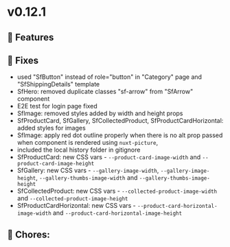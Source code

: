 
<Meta title="Releases/v0.12.x - Latest/v0.12.1/Change log" />

# v0.12.1

## 🚀 Features


## 🐛 Fixes

- used "SfButton" instead of role="button" in "Category" page and "SfShippingDetails" template
- SfHero: removed duplicate classes "sf-arrow" from "SfArrow" component
- E2E test for login page fixed
- SfImage: removed styles added by width and height props
- SfProductCard, SfGallery, SfCollectedProduct, SfProductCardHorizontal: added styles for images
- SfImage: apply red dot outline properly when there is no alt prop passed when component is rendered using `nuxt-picture`,
- included the local history folder in gitignore
- SfProductCard: new CSS vars - `--product-card-image-width` and `--product-card-image-height`
- SfGallery: new CSS vars - `--gallery-image-width`, `--gallery-image-height`, `--gallery-thumbs-image-width` and `--gallery-thumbs-image-height`
- SfCollectedProduct: new CSS vars - `--collected-product-image-width` and `--collected-product-image-height`
- SfProductCardHorizontal: new CSS vars - `--product-card-horizontal-image-width` and `--product-card-horizontal-image-height`

## 🧹 Chores:

